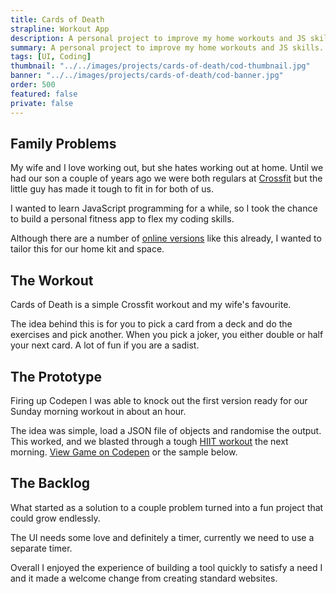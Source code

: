 ```yaml
---
title: Cards of Death
strapline: Workout App
description: A personal project to improve my home workouts and JS skills based on a Crossfit workout.
summary: A personal project to improve my home workouts and JS skills.
tags: [UI, Coding]
thumbnail: "../../images/projects/cards-of-death/cod-thumbnail.jpg"
banner: "../../images/projects/cards-of-death/cod-banner.jpg"
order: 500
featured: false
private: false
---
```


## Family Problems

My wife and I love working out, but she hates working out at home. Until we had our son a couple of years ago we were both regulars at [Crossfit](https://www.crossfit.com/ "Official Crossfit website") but the little guy has made it tough to fit in for both of us.

I wanted to learn JavaScript programming for a while, so I took the chance to build a personal fitness app to flex my coding skills.

Although there are a number of [online versions](https://wodwell.com/wod/deck-of-death/ "Deck of death example") like this already, I wanted to tailor this for our home kit and space.


## The Workout

Cards of Death is a simple Crossfit workout and my wife's favourite.

The idea behind this is for you to pick a card from a deck and do the exercises and pick another. When you pick a joker, you either double or half your next card. A lot of fun if you are a sadist.



## The Prototype

Firing up Codepen I was able to knock out the first version ready for our Sunday morning workout in about an hour.

The idea was simple, load a JSON file of objects and randomise the output. This worked, and we blasted through a tough [HIIT workout](https://en.wikipedia.org/wiki/High-intensity_interval_training "HIIT Workout definition") the next morning. [View Game on Codepen](https://codepen.io/andy_cet/full/Pmeyxo "Codepen Demo") or the sample below.



## The Backlog

What started as a solution to a couple problem turned into a fun project that could grow endlessly.

The UI needs some love and definitely a timer, currently we need to use a separate timer.

Overall I enjoyed the experience of building a tool quickly to satisfy a need I and it made a welcome change from creating standard websites.

